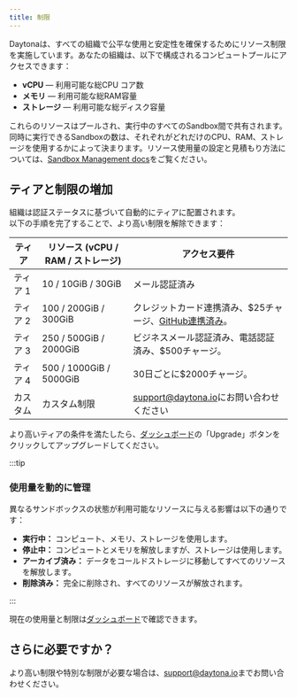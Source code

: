 ```yaml
---
title: 制限
---
```


Daytonaは、すべての組織で公平な使用と安定性を確保するためにリソース制限を実施しています。あなたの組織は、以下で構成されるコンピュートプールにアクセスできます：

- **vCPU** — 利用可能な総CPU コア数
- **メモリ** — 利用可能な総RAM容量
- **ストレージ** — 利用可能な総ディスク容量

これらのリソースはプールされ、実行中のすべてのSandbox間で共有されます。  
同時に実行できるSandboxの数は、それぞれがどれだけのCPU、RAM、ストレージを使用するかによって決まります。リソース使用量の設定と見積もり方法については、[Sandbox Management docs](https://www.daytona.io/docs/sandbox-management/)をご覧ください。

## ティアと制限の増加

組織は認証ステータスに基づいて自動的にティアに配置されます。  
以下の手順を完了することで、より高い制限を解除できます：

| ティア   | リソース (vCPU / RAM / ストレージ) | アクセス要件                                                                                                     |
| ------ | -------------------------------- | ----------------------------------------------------------------------------------------------------------------------- |
| ティア 1 | 10 / 10GiB / 30GiB               | メール認証済み                                                                                                          |
| ティア 2 | 100 / 200GiB / 300GiB            | クレジットカード連携済み、$25チャージ、[GitHub連携済み](https://www.daytona.io/docs/linked-accounts#how-to-link-an-account)。 |
| ティア 3 | 250 / 500GiB / 2000GiB           | ビジネスメール認証済み、電話認証済み、$500チャージ。                                                                   |
| ティア 4 | 500 / 1000GiB / 5000GiB          | 30日ごとに$2000チャージ。                                                                                             |
| カスタム | カスタム制限                    | [support@daytona.io](mailto:support@daytona.io)にお問い合わせください                                                                 |

より高いティアの条件を満たしたら、[ダッシュボード](https://app.daytona.io/dashboard/limits)の「Upgrade」ボタンをクリックしてアップグレードしてください。

:::tip

### 使用量を動的に管理

異なるサンドボックスの状態が利用可能なリソースに与える影響は以下の通りです：

- **実行中：** コンピュート、メモリ、ストレージを使用します。
- **停止中：** コンピュートとメモリを解放しますが、ストレージは使用します。
- **アーカイブ済み：** データをコールドストレージに移動してすべてのリソースを解放します。
- **削除済み：** 完全に削除され、すべてのリソースが解放されます。

:::

現在の使用量と制限は[ダッシュボード](https://app.daytona.io/dashboard/limits)で確認できます。

## さらに必要ですか？

より高い制限や特別な制限が必要な場合は、[support@daytona.io](mailto:support@daytona.io)までお問い合わせください。
